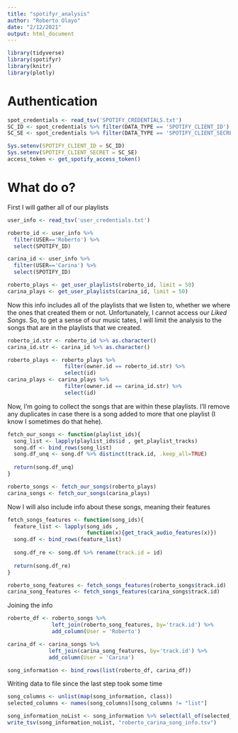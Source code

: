 ```yaml
---
title: "spotifyr_analysis"
author: "Roberto Olayo"
date: "2/12/2021"
output: html_document
---
```


```r
library(tidyverse)
library(spotifyr)
library(knitr)
library(plotly)
```


# Authentication
```r
spot_credentials <- read_tsv('SPOTIFY_CREDENTIALS.txt')
SC_ID <- spot_credentials %>% filter(DATA_TYPE == 'SPOTIFY_CLIENT_ID') %>% select(VALUE)
SC_SE <- spot_credentials %>% filter(DATA_TYPE == 'SPOTIFY_CLIENT_SECRET') %>% select(VALUE)
```

```r
Sys.setenv(SPOTIFY_CLIENT_ID = SC_ID)
Sys.setenv(SPOTIFY_CLIENT_SECRET = SC_SE)
access_token <- get_spotify_access_token()
```

# What do o?
First I will gather all of our playlists
```r
user_info <- read_tsv('user_credentials.txt')

roberto_id <- user_info %>% 
  filter(USER=='Roberto') %>% 
  select(SPOTIFY_ID)

carina_id <- user_info %>% 
  filter(USER=='Carina') %>% 
  select(SPOTIFY_ID)

roberto_plays <- get_user_playlists(roberto_id, limit = 50)
carina_plays <- get_user_playlists(carina_id, limit = 50)
```
Now this info includes all of the playlists that we listen to, whether we where the ones that created them or not. Unfortunately, I cannot access our *Liked Songs*. So, to get a sense of our music tates, I will limit the analysis to the songs that are in the playlists that we created.

```r
roberto_id.str <- roberto_id %>% as.character()
carina_id.str <- carina_id %>% as.character()

roberto_plays <- roberto_plays %>% 
                  filter(owner.id == roberto_id.str) %>% 
                  select(id)
carina_plays <- carina_plays %>% 
                  filter(owner.id == carina_id.str) %>% 
                  select(id)
```

Now, I'm going to collect the songs that are within these playlists. I'll remove any duplicates in case there is a song added to more that one playlist (I know I sometimes do that hehe).

```r
fetch_our_songs <- function(playlist_ids){
  song_list <- lapply(playlist_ids$id , get_playlist_tracks)
  song.df <- bind_rows(song_list)
  song.df_unq <- song.df %>% distinct(track.id, .keep_all=TRUE)
  
  return(song.df_unq)
}

roberto_songs <- fetch_our_songs(roberto_plays)
carina_songs <- fetch_our_songs(carina_plays)
```

Now I will also include info about these songs, meaning their features

```r
fetch_songs_features <- function(song_ids){
  feature_list <- lapply(song_ids , 
                         function(x){get_track_audio_features(x)})
  song.df <- bind_rows(feature_list)
  
  song.df_re <- song.df %>% rename(track.id = id)
  
  return(song.df_re)
}

roberto_song_features <- fetch_songs_features(roberto_songs$track.id)
carina_song_features <- fetch_songs_features(carina_songs$track.id)
```

Joining the info 

```r
roberto_df <- roberto_songs %>% 
              left_join(roberto_song_features, by='track.id') %>% 
              add_column(User = 'Roberto')

carina_df <- carina_songs %>% 
             left_join(carina_song_features, by='track.id') %>% 
             add_column(User = 'Carina')

song_information <- bind_rows(list(roberto_df, carina_df))
```


Writing data to file since the last step took some time

```r
song_columns <- unlist(map(song_information, class))
selected_columns <- names(song_columns)[song_columns != "list"]

song_information_noList <- song_information %>% select(all_of(selected_columns))
write_tsv(song_information_noList, "roberto_carina_song_info.tsv")
```






